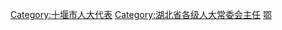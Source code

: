 [[Category:十堰市人大代表|Category:十堰市人大代表]]
[[Category:湖北省各级人大常委会主任|Category:湖北省各级人大常委会主任]]
[[Category:设区的市人大常委会主任|鄂]]